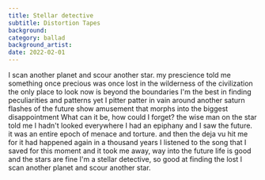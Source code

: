 ```yaml
---
title: Stellar detective
subtitle: Distortion Tapes
background:
category: ballad
background_artist: 
date: 2022-02-01
---
```


I scan another planet and scour another star.
my prescience told me something once precious was once lost
in the wilderness of the civilization
the only place to look now is beyond the boundaries
I'm the best in finding peculiarities and patterns
yet I pitter patter in vain around another saturn
flashes of the future show amusement
that morphs into the biggest disappointment
What can it be, how could I forget?
the wise man on the star told me I hadn't looked everywhere
I had an epiphany and I saw the future.
it was an entire epoch of menace and torture.
and then the deja vu hit me
for it had happened again in a thousand years
I listened to the song that I saved for this moment
and it took me away, way into the future
life is good and the stars are fine
I'm a stellar detective, so good at finding the lost
I scan another planet and scour another star.

